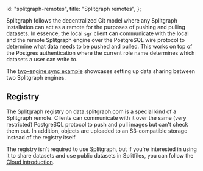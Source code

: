   id: "splitgraph-remotes",
  title: "Splitgraph remotes",
};

Splitgraph follows the decentralized Git model where any Splitgraph installation can act as a remote
for the purposes of pushing and pulling datasets. In essence, the local `sgr` client can communicate
with the local and the remote Splitgraph engine over the PostgreSQL wire protocol to determine
what data needs to be pushed and pulled. This works on top of the Postgres authentication where
the current role name determines which datasets a user can write to.

The [two-engine sync example](https://github.com/splitgraph/splitgraph/tree/master/examples/push-to-other-engine)
showcases setting up data sharing between two Splitgraph engines.

## Registry

The Splitgraph registry on data.splitgraph.com is a special kind of a Splitgraph remote. Clients
can communicate with it over the same (very restricted) PostgreSQL protocol to push and pull
images but can't check them out. In addition, objects are uploaded to an S3-compatible storage
instead of the registry itself.

The registry isn't required to use Splitgraph, but if you're interested in using it to share
datasets and use public datasets in Splitfiles, you can follow the [Cloud introduction](../splitgraph_cloud/introduction).

